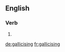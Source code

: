==English==

===Verb===
{{head|en}}

# {{present participle of|gallicise}}

[[de:gallicising]]
[[fr:gallicising]]